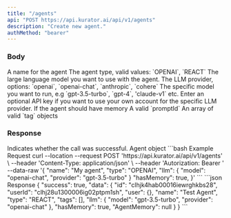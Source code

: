 ```yaml
---
title: "/agents"
api: "POST https://api.kurator.ai/api/v1/agents"
description: "Create new agent."
authMethod: "bearer"
---
```


### Body

<ParamField body="name" type="string">
  A name for the agent
</ParamField>
<ParamField body="type" type="string">
  The agent type, valid values: `OPENAI`, `REACT`
</ParamField>
<ParamField body="llm" type="object">
  The large language model you want to use with the agent.
  <Expandable title="llm object">
    <ResponseField name="provider" type="string">
      The LLM provider, options: `openai`, `openai-chat`, `anthropic`, `cohere`
    </ResponseField>
    <ResponseField name="model" type="string">
      The specific model you want to run, e.g `gpt-3.5-turbo`, `gpt-4`,
      'claude-v1` etc.
    </ResponseField>
    <ResponseField name="api_key" type="string">
      Enter an optional API key if you want to use your own account for the
      specific LLM provider.
    </ResponseField>
  </Expandable>
</ParamField>
<ParamField body="hasMemory" type="boolean">
  If the agent should have memory
</ParamField>
<ParamField body="promptId" type="string">
  A valid `promptId`
</ParamField>
<ParamField body="tags" type="object">
  An array of valid `tag` objects
</ParamField>

### Response

<ResponseField name="success" type="boolean">
  Indicates whether the call was successful.
</ResponseField>

<ResponseField name="data" type="object">
  Agent object
</ResponseField>

<RequestExample>
```bash Example Request
curl --location --request POST 'https://api.kurator.ai/api/v1/agents' \
--header 'Content-Type: application/json' \
--header 'Autorization: Bearer <token>'
--data-raw '{
    "name": "My agent",
    "type": "OPENAI",
    "llm": {
      "model": "openai-chat",
      "provider": "gpt-3.5-turbo"
    }
    "hasMemory": true,
}'
```
</RequestExample>

<ResponseExample>
```json Response
{
  "success": true,
  "data": {
      "id": "clhjk4hab00016iewrghkbs28",
      "userId": "clhj28u1300006ig02ptpm1sh",
      "user": {},
      "name": "Test Agent",
      "type": "REACT",
      "tags": [],
      "llm": {
          "model": "gpt-3.5-turbo",
          "provider": "openai-chat"
      },
      "hasMemory": true,
      "AgentMemory": null
    }
}
```
</ResponseExample>
